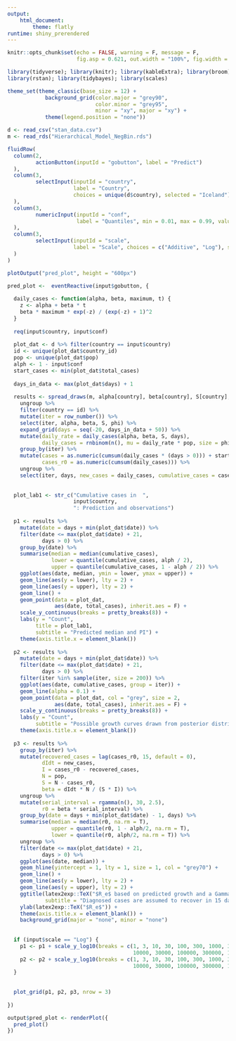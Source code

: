 ```yaml
---
output: 
    html_document:
        theme: flatly
runtime: shiny_prerendered
---
```


```r
knitr::opts_chunk$set(echo = FALSE, warning = F, message = F, 
                      fig.asp = 0.621, out.width = "100%", fig.width = 8)

library(tidyverse); library(knitr); library(kableExtra); library(broom); library(cowplot); 
library(rstan); library(tidybayes); library(scales)

theme_set(theme_classic(base_size = 12) + 
            background_grid(color.major = "grey90", 
                            color.minor = "grey95", 
                            minor = "xy", major = "xy") +
            theme(legend.position = "none"))

```

```r
d <- read_csv("stan_data.csv")
m <- read_rds("Hierarchical_Model_NegBin.rds")
```

```r
fluidRow(
  column(2,
         actionButton(inputId = "gobutton", label = "Predict")
  ),
  column(3,
         selectInput(inputId = "country",
                     label = "Country",
                     choices = unique(d$country), selected = "Iceland")
  ),
  column(3,
         numericInput(inputId = "conf",
                      label = "Quantiles", min = 0.01, max = 0.99, value = 0.95, step = 0.01)
  ),
  column(3,
         selectInput(inputId = "scale",
                     label = "Scale", choices = c("Additive", "Log"), selected = "Additive")
  )
)

plotOutput("pred_plot", height = "600px")
```


```r
pred_plot <-  eventReactive(input$gobutton, {
  
  daily_cases <- function(alpha, beta, maximum, t) {
    z <- alpha + beta * t
    beta * maximum * exp(-z) / (exp(-z) + 1)^2
  }
  
  req(input$country, input$conf)
  
  plot_dat <- d %>% filter(country == input$country)
  id <- unique(plot_dat$country_id)
  pop <- unique(plot_dat$pop)
  alph <- 1 - input$conf
  start_cases <- min(plot_dat$total_cases)
  
  days_in_data <- max(plot_dat$days) + 1
  
  results <- spread_draws(m, alpha[country], beta[country], S[country], phi[country]) %>% 
    ungroup %>% 
    filter(country == id) %>% 
    mutate(iter = row_number()) %>% 
    select(iter, alpha, beta, S, phi) %>% 
    expand_grid(days = seq(-20, days_in_data + 50)) %>% 
    mutate(daily_rate = daily_cases(alpha, beta, S, days),
           daily_cases = rnbinom(n(), mu = daily_rate * pop, size = phi)) %>% 
    group_by(iter) %>% 
    mutate(cases = as.numeric(cumsum(daily_cases * (days > 0))) + start_cases,
           cases_r0 = as.numeric(cumsum(daily_cases))) %>% 
    ungroup %>% 
    select(iter, days, new_cases = daily_cases, cumulative_cases = cases, cases_r0)
  
  
  plot_lab1 <- str_c("Cumulative cases in  ", 
                     input$country, 
                     ": Prediction and observations")
  
  p1 <- results %>% 
    mutate(date = days + min(plot_dat$date)) %>% 
    filter(date <= max(plot_dat$date) + 21,
           days > 0) %>% 
    group_by(date) %>% 
    summarise(median = median(cumulative_cases),
              lower = quantile(cumulative_cases, alph / 2),
              upper = quantile(cumulative_cases, 1 - alph / 2)) %>% 
    ggplot(aes(date, median, ymin = lower, ymax = upper)) +
    geom_line(aes(y = lower), lty = 2) +
    geom_line(aes(y = upper), lty = 2) +
    geom_line() +
    geom_point(data = plot_dat,
               aes(date, total_cases), inherit.aes = F) +
    scale_y_continuous(breaks = pretty_breaks(8)) +
    labs(y = "Count",
         title = plot_lab1,
         subtitle = "Predicted median and PI") +
    theme(axis.title.x = element_blank())
  
  p2 <- results %>% 
    mutate(date = days + min(plot_dat$date)) %>% 
    filter(date <= max(plot_dat$date) + 21,
           days > 0) %>% 
    filter(iter %in% sample(iter, size = 200)) %>% 
    ggplot(aes(date, cumulative_cases, group = iter)) +
    geom_line(alpha = 0.1) +
    geom_point(data = plot_dat, col = "grey", size = 2,
               aes(date, total_cases), inherit.aes = F) +
    scale_y_continuous(breaks = pretty_breaks(8)) +
    labs(y = "Count",
         subtitle = "Possible growth curves drawn from posterior distribution") +
    theme(axis.title.x = element_blank())
  
  p3 <- results %>% 
    group_by(iter) %>% 
    mutate(recovered_cases = lag(cases_r0, 15, default = 0),
           dIdt = new_cases,
           I = cases_r0 - recovered_cases,
           N = pop,
           S = N - cases_r0,
           beta = dIdt * N / (S * I)) %>% 
    ungroup %>% 
    mutate(serial_interval = rgamma(n(), 30, 2.5),
           r0 = beta * serial_interval) %>% 
    group_by(date = days + min(plot_dat$date) - 1, days) %>% 
    summarise(median = median(r0, na.rm = T),
              upper = quantile(r0, 1 - alph/2, na.rm = T),
              lower = quantile(r0, alph/2, na.rm = T)) %>% 
    ungroup %>% 
    filter(date <= max(plot_dat$date) + 21,
           days > 0) %>% 
    ggplot(aes(date, median)) +
    geom_hline(yintercept = 1, lty = 1, size = 1, col = "grey70") +
    geom_line() +
    geom_line(aes(y = lower), lty = 2) +
    geom_line(aes(y = upper), lty = 2) +
    ggtitle(latex2exp::TeX("$R_e$ based on predicted growth and a Gamma(30, 2.5) serial interval"),
            subtitle = "Diagnosed cases are assumed to recover in 15 days") +
    ylab(latex2exp::TeX("$R_e$")) +
    theme(axis.title.x = element_blank()) +
    background_grid(major = "none", minor = "none")
  
  
  if (input$scale == "Log") {
    p1 <- p1 + scale_y_log10(breaks = c(1, 3, 10, 30, 100, 300, 1000, 3000,
                                        10000, 30000, 100000, 300000, 1000000, 3000000))
    p2 <- p2 + scale_y_log10(breaks = c(1, 3, 10, 30, 100, 300, 1000, 3000,
                                        10000, 30000, 100000, 300000, 1000000, 3000000))
  }
  
  
  plot_grid(p1, p2, p3, nrow = 3)
  
})

output$pred_plot <- renderPlot({
  pred_plot()
})
```
